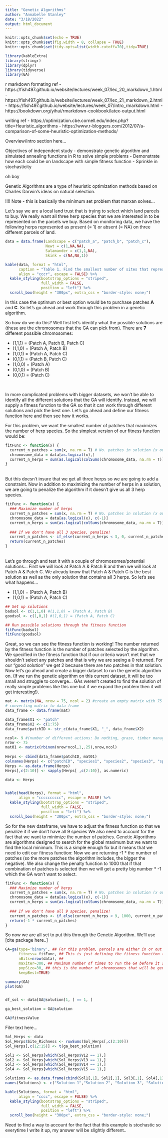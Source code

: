 ```yaml
---
title: "Genetic Algorithms"
author: "Annabelle Stanley"
date: "3/18/2022"
output: html_document
---
```


```r
knitr::opts_chunk$set(echo = TRUE)
knitr::opts_chunk$set(fig.width = 8, collapse = TRUE)
knitr::opts_chunk$set(tidy.opts=list(width.cutoff=70),tidy=TRUE)

library(kableExtra)
library(stringr)
library(dplyr)
library(tidyverse)
library(GA)
```


r markdown formating ref
- https://fish497.github.io/website/lectures/week_07/lec_20_markdown_1.html
- https://fish497.github.io/website/lectures/week_07/lec_21_markdown_2.html
- https://fish497.github.io/website/lectures/week_07/intro_rmarkdown.html
- https://bookdown.org/yihui/rmarkdown-cookbook/latex-output.html


writing ref
- https://optimization.cbe.cornell.edu/index.php?title=Heuristic_algorithms
- https://www.r-bloggers.com/2012/07/a-comparison-of-some-heuristic-optimization-methods/

\tableofcontents

Overview/intro section here... 

Objectives of independent study
-	demonstrate genetic algorithm and simulated annealing functions in R to solve simple problems
-	Demonstrate how each could be on landscape with simple fitness function
-	Sprinkle in stochasticity 




\section{Getting Started}

oh boy 

\section{What are Genetic Algorithms}

Genetic Algorithms are a type of heuristic optimization methods based on Charles Darwin's ideas on natural selection. 

\section{A basic example}

!!!! Note - this is basically the minimum set problem that marxan solves... 

Let's say we are a local land trust that is trying to select which land parcels to buy. We really want all three herp species that we are interested in to be represented on the parcels we buy. Based on monitoring data, we have the following herps represented as present (= 1) or absent (= NA) on three different parcels of land.
```r
data = data.frame(Landscape = c("patch_a", "patch_b", "patch_c"),
                  Newt = c(1,NA,NA),
                  Salamander = c(1,1,NA),
                  Skink = c(NA,NA,1))

kable(data, format = "html",
      caption = "Table 1. Find the smallest number of sites that represents all species",
      align = "cccr", escape = FALSE) %>%
  kable_styling(bootstrap_options = "striped",
                full_width = FALSE,
                position = "left") %>% 
  scroll_box(height = "300px", extra_css = "border-style: none;")

```
In this case the optimum or best option would be to purchase patches **A** and **C**. So let's go ahead and work through this problem in a genetic algorithm. 

So how do we do this? Well first let's identify what the possible solutions are (these are the chromosomes that the GA can pick from). There are **7** different possible chromosomes: 

- (1,1,1) = (Patch A, Patch B, Patch C)
- (1,1,0) = (Patch A, Patch B)
- (1,0,1) = (Patch A, Patch C)
- (0,1,1) = (Patch B, Patch C)
- (1,0,0) = (Patch A)
- (0,1,0) = (Patch B)
- (0,0,1) = (Patch C) 

<br>

In more complicated problems with bigger datasets, we won't be able to identify all the different solutions that the GA will identify. Instead, we will supply a fitness function to the GA so that it can work through different solutions and pick the best one. Let's go ahead and define our fitness function here and then see how it works. 

For this problem, we want the smallest number of patches that maximizes the number of herp species. So the simplest version of our fitness function would be: 
```r
fitFunc <- function(x) {
  current_n_patches = sum(x, na.rm = T) # No. patches in solution (x out of 3)
  chromosome_data = data[as.logical(x),]
  current_n_herps = sum(as.logical(colSums(chromosome_data, na.rm = T))) # How many herps do we have (x out of 3)
}
```
<br>
But this doesn't insure that we get all three herps so we are going to add a constraint. Now in addition to maximizing the number of herps in a solution, we are going to penalize the algorithm if it doesn't give us all 3 herp species.
```r
fitFunc <- function(x) {
  ### Maximize number of herps
  current_n_patches = sum(x, na.rm = T) # No. patches in solution (x out of 3)
  chromosome_data = data[as.logical(x), c(-1)]
  current_n_herps = sum(as.logical(colSums(chromosome_data, na.rm = T))) # How many herps do we have (x out of 3)
  
  ### If we don't have all 3 species, penalize! 
  current_n_patches <- if_else(current_n_herps < 3, 0, current_n_patches)
  return(current_n_patches)
}
```
<br>
Let's go through and test it with a couple of chromosomes/potential solutions... First we will look at Patch A & Patch B and then we will look at Patch A & Patch C. We already know that Patch A & Patch C is the best solution as well as the only solution that contains all 3 herps. So let's see what happens...

- (1,1,0) = (Patch A, Patch B)
- (1,0,1) = (Patch A, Patch C)
<br>
```r
## Set up solutions
badsol <- c(1,1,0) #(1,1,0) = (Patch A, Patch B)
goodsol <- c(1,0,1) #(1,0,1) = (Patch A, Patch C)

## Run possible solutions through the fitness function
fitFunc(badsol)
fitFunc(goodsol)

```
Great, so we can see the fitness function is working! The number returned by the fitness function is the number of patches selected by the algorithm. We specified in the fitness function that if our criteria wasn't met that we shouldn't select any patches and that is why we are seeing a 0 returned. For our "good solution" we get 2 because there are two patches in that solution. Now let's go ahead and create a bigger dataset to run the genetic algorithm on. (If we run the genetic algorithm on this current dataset, it will be too small and struggle to converge... GAs weren't created to find the solution of really simple problems like this one but if we expand the problem then it will get interesting!).

```r
mat <- matrix(NA, nrow = 75, ncol = 2) #create an empty matrix with 75 patches and then 9 species
# converting matrix to data frame
data_frame <- data.frame(mat)

data_frame$X1 <- "patch"
data_frame$X2 <- c(1:75)
data_frame$patchID <- str_c(data_frame$X1, "_", data_frame$X2)

ncol<- 9 #(number of different actions: Do nothing, graze, timber management, burn)
nrow <- 75
mat01 <- matrix(rbinom(nrow*ncol,1,.25),nrow,ncol)
  
Herps <- cbind(data_frame$patchID, mat01)
colnames(Herps) <- c("patchID", "species1", "species2", "species3", "species4", "species5", "species6", "species7", "species8", "species9")
Herps <- as.data.frame(Herps)
Herps[,c(2:10)] <- sapply(Herps[ ,c(2:10)], as.numeric)

data <- Herps


kable(head(Herps), format = "html",
      align = "cccccccccc", escape = FALSE) %>%
  kable_styling(bootstrap_options = "striped",
                full_width = FALSE,
                position = "left") %>% 
  scroll_box(height = "300px", extra_css = "border-style: none;")

```


So for the new dataframe, we have to adjust the fitness function so that we penalize it if we don't have all 9 species
We also need to account for the fact that we want to minimize the number of patches. Genetic Algorithms are algorithms designed to search for the global maximum but we want to find the local minimum. This is a simple enough fix but it means that we need to edit our fitness function: Now we are returning -1 * the number of patches (so the more patches the algorithm includes, the bigger the negative). We also change the penalty function to 1000 that if that combination of patches is selected then we will get a pretty big number * -1 which the GA won't want to select. 
```r
fitFunc <- function(x) {
  ### Maximize number of herps
  current_n_patches = sum(x, na.rm = T) # No. patches in solution (x out of 75)
  chromosome_data = data[as.logical(x), c(-1)]
  current_n_herps = sum(as.logical(colSums(chromosome_data, na.rm = T))) # How many herps do we have (x out of 9)
  
  ### If we don't have all 9 species, penalize! 
  current_n_patches <- if_else(current_n_herps < 9, 1000, current_n_patches)
  return(-1 * current_n_patches)
}

```

So now we are all set to put this through the Genetic Algorithm. We'll use [cite package here..]
```r
GA=ga(type='binary', ## For this problem, parcels are either in or out of the solution so we set type to binary
      fitness= fitFunc, ## This is just defining the fitness funciton that we created earlier 
      nBits=nrow(data), ##  
      maxiter=300, ## Maximum number of times to run the GA before it stops 
      popSize=30, ## this is the number of chromosomes that will be generated
      keepBest=TRUE)

summary(GA)
plot(GA)


df_sol <- data[GA@solution[1, ] == 1, ]

ga_best_solution = GA@solution 

GA@fitnessValue

```

Filer text here... 

```r

Sol_Herps <- data
Sol_Herps$Site_Richness <- rowSums(Sol_Herps[,c(2:10)])
Sol_Herps[,c(12:15)] <- t(ga_best_solution)

Sol1 <- Sol_Herps[which(Sol_Herps$V12 == 1),] 
Sol2 <- Sol_Herps[which(Sol_Herps$V13 == 1),] 
Sol3 <- Sol_Herps[which(Sol_Herps$V14 == 1),] 
Sol4 <- Sol_Herps[which(Sol_Herps$V15 == 1),] 

Solutions <- as.data.frame(cbind(Sol1[,1], Sol2[,1], Sol3[,1], Sol4[,1]))
names(Solutions) <- c("Solution 1","Solution 2", "Solution 3", "Solution 4")

kable(Solutions, format = "html",
      align = "cccc", escape = FALSE) %>%
  kable_styling(bootstrap_options = "striped",
                full_width = FALSE,
                position = "left") %>% 
  scroll_box(height = "300px", extra_css = "border-style: none;")

```

Need to find a way to account for the fact that this example is stochastic so everytime I write it up, my answer will be slightly different.. 






